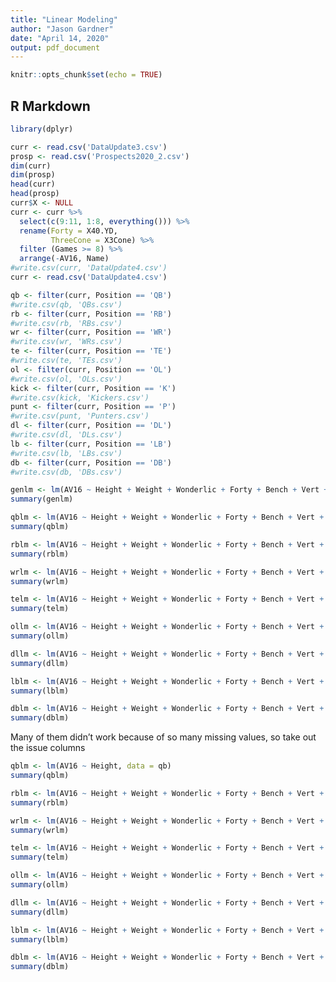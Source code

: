 ```yaml
---
title: "Linear Modeling"
author: "Jason Gardner"
date: "April 14, 2020"
output: pdf_document
---
```


```r
knitr::opts_chunk$set(echo = TRUE)
```

## R Markdown
```r
library(dplyr)
```

```r
curr <- read.csv('DataUpdate3.csv')
prosp <- read.csv('Prospects2020_2.csv')
dim(curr)
dim(prosp)
head(curr)
head(prosp)
curr$X <- NULL
curr <- curr %>% 
  select(c(9:11, 1:8, everything())) %>%
  rename(Forty = X40.YD,
         ThreeCone = X3Cone) %>% 
  filter (Games >= 8) %>%
  arrange(-AV16, Name)
#write.csv(curr, 'DataUpdate4.csv')
curr <- read.csv('DataUpdate4.csv')

qb <- filter(curr, Position == 'QB')
#write.csv(qb, 'QBs.csv')
rb <- filter(curr, Position == 'RB')
#write.csv(rb, 'RBs.csv')
wr <- filter(curr, Position == 'WR')
#write.csv(wr, 'WRs.csv')
te <- filter(curr, Position == 'TE')
#write.csv(te, 'TEs.csv')
ol <- filter(curr, Position == 'OL')
#write.csv(ol, 'OLs.csv')
kick <- filter(curr, Position == 'K')
#write.csv(kick, 'Kickers.csv')
punt <- filter(curr, Position == 'P')
#write.csv(punt, 'Punters.csv')
dl <- filter(curr, Position == 'DL')
#write.csv(dl, 'DLs.csv')
lb <- filter(curr, Position == 'LB')
#write.csv(lb, 'LBs.csv')
db <- filter(curr, Position == 'DB')
#write.csv(db, 'DBs.csv')
```

```r
genlm <- lm(AV16 ~ Height + Weight + Wonderlic + Forty + Bench + Vert + Broad + Shuttle + ThreeCone, data = curr)
summary(genlm)
```
```r
qblm <- lm(AV16 ~ Height + Weight + Wonderlic + Forty + Bench + Vert + Broad + Shuttle + ThreeCone, data = qb)
summary(qblm)

rblm <- lm(AV16 ~ Height + Weight + Wonderlic + Forty + Bench + Vert + Broad + Shuttle + ThreeCone, data = rb)
summary(rblm)

wrlm <- lm(AV16 ~ Height + Weight + Wonderlic + Forty + Bench + Vert + Broad + Shuttle + ThreeCone, data = wr)
summary(wrlm)

telm <- lm(AV16 ~ Height + Weight + Wonderlic + Forty + Bench + Vert + Broad + Shuttle + ThreeCone, data = te)
summary(telm)

ollm <- lm(AV16 ~ Height + Weight + Wonderlic + Forty + Bench + Vert + Broad + Shuttle + ThreeCone, data = ol)
summary(ollm)

dllm <- lm(AV16 ~ Height + Weight + Wonderlic + Forty + Bench + Vert + Broad + Shuttle + ThreeCone, data = dl)
summary(dllm)

lblm <- lm(AV16 ~ Height + Weight + Wonderlic + Forty + Bench + Vert + Broad + Shuttle + ThreeCone, data = lb)
summary(lblm)

dblm <- lm(AV16 ~ Height + Weight + Wonderlic + Forty + Bench + Vert + Broad + Shuttle + ThreeCone, data = db)
summary(dblm)
```


Many of them didn't work because of so many missing values, so take out the issue columns



```r
qblm <- lm(AV16 ~ Height, data = qb)
summary(qblm)

rblm <- lm(AV16 ~ Height + Weight + Wonderlic + Forty + Bench + Vert + Broad + Shuttle + ThreeCone, data = rb)
summary(rblm)

wrlm <- lm(AV16 ~ Height + Weight + Wonderlic + Forty + Bench + Vert + Broad + Shuttle, data = wr)
summary(wrlm)

telm <- lm(AV16 ~ Height + Weight + Wonderlic + Forty + Bench + Vert + Broad, data = te)
summary(telm)

ollm <- lm(AV16 ~ Height + Weight + Wonderlic + Forty + Bench + Vert + Broad + Shuttle + ThreeCone, data = ol)
summary(ollm)

dllm <- lm(AV16 ~ Height + Weight + Wonderlic + Forty + Bench + Vert + Broad, data = dl)
summary(dllm)

lblm <- lm(AV16 ~ Height + Weight + Wonderlic + Forty + Bench + Vert + Broad + Shuttle + ThreeCone, data = lb)
summary(lblm)

dblm <- lm(AV16 ~ Height + Weight + Wonderlic + Forty + Bench + Vert + Broad + Shuttle + ThreeCone, data = db)
summary(dblm)
```